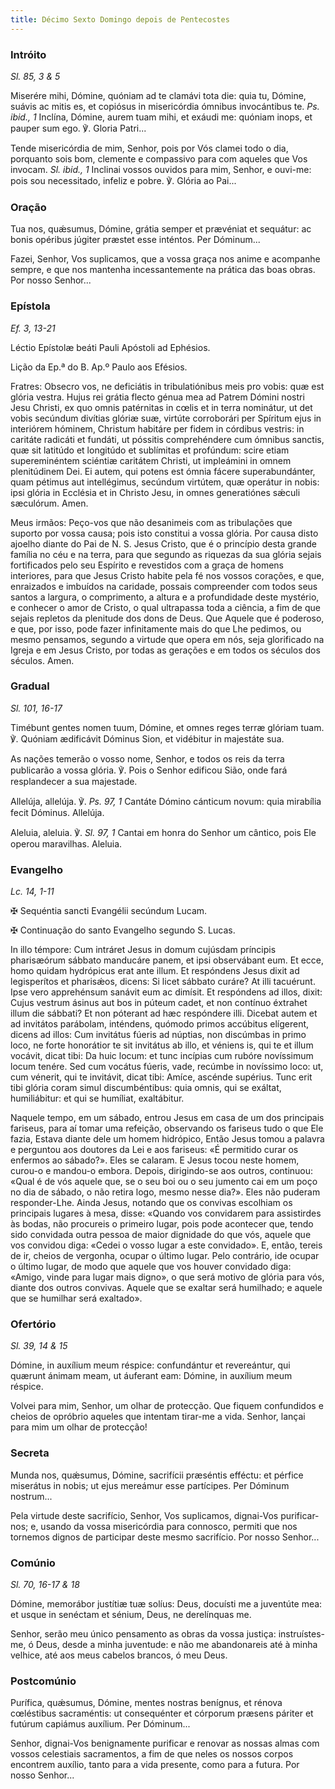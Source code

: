```yaml
---
title: Décimo Sexto Domingo depois de Pentecostes
---
```


### Intróito

<em>Sl. 85, 3 & 5</em>

<div class="side-by-side not-content">

Miserére mihi, Dómine, quóniam ad te clamávi tota die: quia tu, Dómine, suávis ac mitis es, et copiósus in misericórdia ómnibus invocántibus te. <em>Ps. ibid., 1</em> Inclína, Dómine, aurem tuam mihi, et exáudi me: quóniam inops, et pauper sum ego. ℣. Gloria Patri...

Tende misericórdia de mim, Senhor, pois por Vós clamei todo o dia, porquanto sois bom, clemente e compassivo para com aqueles que Vos invocam. <em>Sl. ibid., 1</em> Inclinai vossos ouvidos para mim, Senhor, e ouvi-me: pois sou necessitado, infeliz e pobre. ℣. Glória ao Pai...

</div>

### Oração

<div class="side-by-side not-content">

Tua nos, quǽsumus, Dómine, grátia semper et prævéniat et sequátur: ac bonis opéribus júgiter præstet esse inténtos. Per Dóminum...

Fazei, Senhor, Vos suplicamos, que a vossa graça nos anime e acompanhe sempre, e que nos mantenha incessantemente na prática das boas obras. Por nosso Senhor...

</div>

### Epístola

<em>Ef. 3, 13-21</em>

<div class="side-by-side not-content">

Léctio Epístolæ beáti Pauli Apóstoli ad Ephésios.

Lição da Ep.ª do B. Ap.º Paulo aos Efésios.

Fratres: Obsecro vos, ne deficiátis in tribulatiónibus meis pro vobis: quæ est glória vestra. Hujus rei grátia flecto génua mea ad Patrem Dómini nostri Jesu Christi, ex quo omnis patérnitas in cœlis et in terra nominátur, ut det vobis secúndum divítias glóriæ suæ, virtúte corroborári per Spíritum ejus in interiórem hóminem, Christum habitáre per fidem in córdibus vestris: in caritáte radicáti et fundáti, ut póssitis comprehéndere cum ómnibus sanctis, quæ sit latitúdo et longitúdo et sublímitas et profúndum: scire etiam supereminéntem sciéntiæ caritátem Christi, ut impleámini in omnem plenitúdinem Dei. Ei autem, qui potens est ómnia fácere superabundánter, quam pétimus aut intellégimus, secúndum virtútem, quæ operátur in nobis: ipsi glória in Ecclésia et in Christo Jesu, in omnes generatiónes sǽculi sæculórum. Amen.

Meus irmãos: Peço-vos que não desanimeis com as tribulações que suporto por vossa causa; pois isto constitui a vossa glória. Por causa disto ajoelho diante do Pai de N. S. Jesus Cristo, que é o princípio desta grande família no céu e na terra, para que segundo as riquezas da sua glória sejais fortificados pelo seu Espírito e revestidos com a graça de homens interiores, para que Jesus Cristo habite pela fé nos vossos corações, e que, enraizados e imbuídos na caridade, possais compreender com todos seus santos a largura, o comprimento, a altura e a profundidade deste mystério, e conhecer o amor de Cristo, o qual ultrapassa toda a ciência, a fim de que sejais repletos da plenitude dos dons de Deus. Que Aquele que é poderoso, e que, por isso, pode fazer infinitamente mais do que Lhe pedimos, ou mesmo pensamos, segundo a virtude que opera em nós, seja glorificado na Igreja e em Jesus Cristo, por todas as gerações e em todos os séculos dos séculos. Amen.

</div>

### Gradual

<em>Sl. 101, 16-17</em>

<div class="side-by-side not-content">

Timébunt gentes nomen tuum, Dómine, et omnes reges terræ glóriam tuam. ℣. Quóniam ædificávit Dóminus Sion, et vidébitur in majestáte sua.

As nações temerão o vosso nome, Senhor, e todos os reis da terra publicarão a vossa glória. ℣. Pois o Senhor edificou Sião, onde fará resplandecer a sua majestade.

Allelúja, allelúja. ℣. <em>Ps. 97, 1</em> Cantáte Dómino cánticum novum: quia mirabília fecit Dóminus. Allelúja.

Aleluia, aleluia. ℣. <em>Sl. 97, 1</em> Cantai em honra do Senhor um cântico, pois Ele operou maravilhas. Aleluia.

</div>

### Evangelho

<em>Lc. 14, 1-11</em>

<div class="side-by-side not-content">

<span class="cross text-red-500">✠</span> Sequéntia sancti Evangélii secúndum Lucam.

<span class="cross text-red-500">✠</span> Continuação do santo Evangelho segundo S. Lucas.

In illo témpore: Cum intráret Jesus in domum cujúsdam príncipis pharisæórum sábbato manducáre panem, et ipsi observábant eum. Et ecce, homo quidam hydrópicus erat ante illum. Et respóndens Jesus dixit ad legisperítos et pharisǽos, dicens: Si licet sábbato curáre? At illi tacuérunt. Ipse vero apprehénsum sanávit eum ac dimísit. Et respóndens ad illos, dixit: Cujus vestrum ásinus aut bos in púteum cadet, et non contínuo éxtrahet illum die sábbati? Et non póterant ad hæc respóndere illi. Dicebat autem et ad invitátos parábolam, inténdens, quómodo primos accúbitus elígerent, dicens ad illos: Cum invitátus fúeris ad núptias, non discúmbas in primo loco, ne forte honorátior te sit invitátus ab illo, et véniens is, qui te et illum vocávit, dicat tibi: Da huic locum: et tunc incípias cum rubóre novíssimum locum tenére. Sed cum vocátus fúeris, vade, recúmbe in novíssimo loco: ut, cum vénerit, qui te invitávit, dicat tibi: Amíce, ascénde supérius. Tunc erit tibi glória coram simul discumbéntibus: quia omnis, qui se exáltat, humiliábitur: et qui se humíliat, exaltábitur.

Naquele tempo, em um sábado, entrou Jesus em casa de um dos principais fariseus, para aí tomar uma refeição, observando os fariseus tudo o que Ele fazia, Estava diante dele um homem hidrópico, Então Jesus tomou a palavra e perguntou aos doutores da Lei e aos fariseus: «É permitido curar os enfermos ao sábado?». Eles se calaram. E Jesus tocou neste homem, curou-o e mandou-o embora. Depois, dirigindo-se aos outros, continuou: «Qual é de vós aquele que, se o seu boi ou o seu jumento cai em um poço no dia de sábado, o não retira logo, mesmo nesse dia?». Eles não puderam responder-Lhe. Ainda Jesus, notando que os convivas escolhiam os principais lugares à mesa, disse: «Quando vos convidarem para assistirdes às bodas, não procureis o primeiro lugar, pois pode acontecer que, tendo sido convidada outra pessoa de maior dignidade do que vós, aquele que vos convidou diga: «Cedei o vosso lugar a este convidado». E, então, tereis de ir, cheios de vergonha, ocupar o último lugar. Pelo contrário, ide ocupar o último lugar, de modo que aquele que vos houver convidado diga: «Amigo, vinde para lugar mais digno», o que será motivo de glória para vós, diante dos outros convivas. Aquele que se exaltar será humilhado; e aquele que se humilhar será exaltado».

</div>

### Ofertório

<em>Sl. 39, 14 & 15</em>

<div class="side-by-side not-content">

Dómine, in auxílium meum réspice: confundántur et revereántur, qui quærunt ánimam meam, ut áuferant eam: Dómine, in auxílium meum réspice.

Volvei para mim, Senhor, um olhar de protecção. Que fiquem confundidos e cheios de opróbrio aqueles que intentam tirar-me a vida. Senhor, lançai para mim um olhar de protecção!

</div>

### Secreta

<div class="side-by-side not-content">

Munda nos, quǽsumus, Dómine, sacrifícii præséntis efféctu: et pérfice miserátus in nobis; ut ejus mereámur esse partícipes. Per Dóminum nostrum...

Pela virtude deste sacrifício, Senhor, Vos suplicamos, dignai-Vos purificar-nos; e, usando da vossa misericórdia para connosco, permiti que nos tornemos dignos de participar deste mesmo sacrifício. Por nosso Senhor...

</div>

### Comúnio

<em>Sl. 70, 16-17 & 18</em>

<div class="side-by-side not-content">

Dómine, memorábor justítiæ tuæ solíus: Deus, docuísti me a juventúte mea: et usque in senéctam et sénium, Deus, ne derelínquas me.

Senhor, serão meu único pensamento as obras da vossa justiça: instruístes-me, ó Deus, desde a minha juventude: e não me abandonareis até à minha velhice, até aos meus cabelos brancos, ó meu Deus.

</div>

### Postcomúnio

<div class="side-by-side not-content">

Purífica, quǽsumus, Dómine, mentes nostras benígnus, et rénova cœléstibus sacraméntis: ut consequénter et córporum præsens páriter et futúrum capiámus auxílium. Per Dóminum...

Senhor, dignai-Vos benignamente purificar e renovar as nossas almas com vossos celestiais sacramentos, a fim de que neles os nossos corpos encontrem auxílio, tanto para a vida presente, como para a futura. Por nosso Senhor...

</div>
